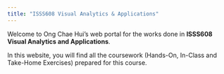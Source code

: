 ```yaml
---
title: "ISSS608 Visual Analytics & Applications"
---
```


Welcome to Ong Chae Hui's web portal for the works done in **ISSS608 Visual Analytics and Applications**.

In this website, you will find all the coursework (Hands-On, In-Class and Take-Home Exercises) prepared for this course.